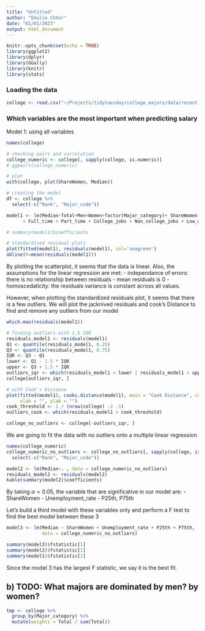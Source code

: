 ```yaml
---
title: "Untitled"
author: "Emulie Chhor"
date: "01/01/2023"
output: html_document
---
```


```r
knitr::opts_chunk$set(echo = TRUE)
library(ggplot2)
library(dplyr)
library(GGally)
library(knitr)
library(stats)
```

### Loading the data

```r
college <- read.csv("~/Projects/tidytuesday/college_majors/data/recent-grads.csv")
```

### Which variables are the most important when predicting salary

Model 1: using all variables
```r
names(college)

# checking pairs and correlation
college_numeric <- college[, sapply(college, is.numeric)]
# ggpairs(college_numeric)

# plot 
with(college, plot(ShareWomen, Median))

# creating the model
df <- college %>% 
  select(-c("Rank", "Major_code"))

model1 <- lm(Median~Total+Men+Women+factor(Major_category)+ ShareWomen + Employed 
      + Full_time + Part_time + College_jobs + Non_college_jobs + Low_wage_jobs, data = college)

# summary(model1)$coefficients

# standardized residual plots
plot(fitted(model1), residuals(model1), col='seagreen')
abline(h=mean(residuals(model1)))


```

By plotting the scatterplot, it seems that the data is linear. Also, the 
assumptions for the linear regression are met: 
- independance of errors: there is no relationship between residuals
- mean residuals is 0
- homoscedaticity: the residuals variance is constant across all values.

However, when plotting the standardized residuals plot, it seems that there is 
a few outliers. We will plot the jacknived residuals and cook's Distance to 
find and remove any outliers from our model

```r

which.max(residuals(model1))

# finding outliers with 1.5 IQR
residuals_model1 <- residuals(model1)
Q1 <- quantile(residuals_model1, 0.25)
Q3 <- quantile(residuals_model1, 0.75)
IQR <- Q3 - Q1
lower <- Q1 - 1.5 * IQR
upper <- Q3 + 1.5 * IQR
outliers_iqr <- which(residuals_model1 < lower | residuals_model1 > upper)
college[outliers_iqr, ]

# with Cook's Distance
plot(fitted(model1), cooks.distance(model1), main = "Cook Distance", col='seagreen', 
     xlab = "", ylab = "")
cook_threshold <- 1 / (nrow(college) -2 -1)
outliers_cook <- which(residuals_model1 > cook_threshold)

college_no_outliers <- college[-outliers_iqr, ]
```

We are going to fit the data with no outliers onto a multiple linear regression

```r
names(college_numeric)
college_numeric_no_outliers <- college_no_outliers[, sapply(college, is.numeric)] %>% 
  select(-c("Rank", "Major_code"))

model2 <- lm(Median~. , data = college_numeric_no_outliers)
residuals_model2 <- residuals(model2)
kable(summary(model2)$coefficients)
```
By taking $\alpha=0.05$, the variable that are significative in our model 
are: 
- ShareWomen
- Unemployment_rate
- P25th, P75th

Let's build a third model with these variables only and perform a F test 
to find the best model between these 3

```r
model3 <- lm(Median ~ ShareWomen + Unemployment_rate + P25th + P75th, 
             data = college_numeric_no_outliers)

summary(model3)$fstatistic[1]
summary(model2)$fstatistic[1]
summary(model1)$fstatistic[1]
```
Since the model 3 has the largest F statistic, we say it is the best fit.

## b) TODO: What majors are dominated by men? by women?

```r
tmp <- college %>% 
  group_by(Major_category) %>% 
  mutate(weights = Total / sum(Total))

```


